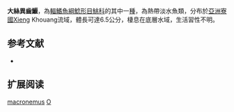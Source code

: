 {{Speciesbox
| name = 大絲異齒鰋
| status = DD
| status_system = IUCN3.1
| image = 
| image_width = 250px
| genus = Oreoglanis
| species = macronemus
| authority = [[Ng|Ng]], 2004
| synonyms = 
}}
'''大絲異齒鰋'''，為[[輻鰭魚綱|輻鰭魚綱]][[鯰形目|鯰形目]][[鮡科|鮡科]]的其中一[[種|種]]，為熱帶淡水魚類，分布於[[亞洲|亞洲]][[寮國|寮國]]Xieng Khouang流域，體長可達6.5公分，棲息在底層水域，生活習性不明。

== 参考文献 ==
*{{FishBase_species|genus=Oreoglanis|species=macronemus|year=2015|month=3}}

== 扩展阅读 ==
{{refbegin}}
{{wikispecies-inline|Oreoglanis macronemus|大絲異齒鰋}}
{{refend}}
{{Taxonbar|from=Q3764790}}

[[Category:異齒鰋屬|macronemus]]
[[Category:2004年描述的鱼类|O]]